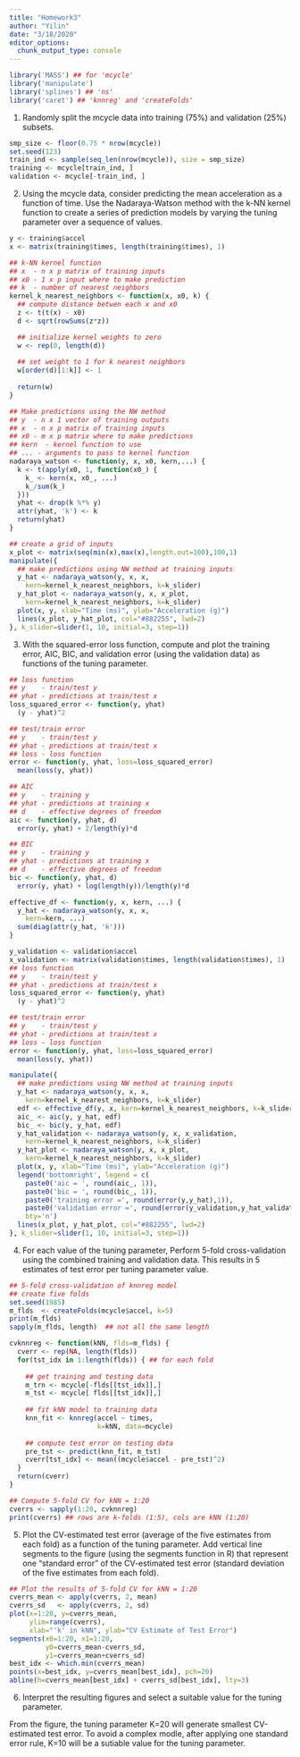 ```yaml
---
title: "Homework3"
author: "Yilin"
date: "3/18/2020"
editor_options:
  chunk_output_type: console
---
```

```r
library('MASS') ## for 'mcycle'
library('manipulate')
library('splines') ## 'ns'
library('caret') ## 'knnreg' and 'createFolds'
```

1. Randomly split the mcycle data into training (75%) and validation (25%) subsets.

```r
smp_size <- floor(0.75 * nrow(mcycle))
set.seed(123)
train_ind <- sample(seq_len(nrow(mcycle)), size = smp_size)
training <- mcycle[train_ind, ]
validation <- mcycle[-train_ind, ]
```

2. Using the mcycle data, consider predicting the mean acceleration as a function of time. Use the Nadaraya-Watson method with the k-NN kernel function to create a series of prediction models by varying the tuning parameter over a sequence of values.

```r
y <- training$accel
x <- matrix(training$times, length(training$times), 1)
```

```r
## k-NN kernel function
## x  - n x p matrix of training inputs
## x0 - 1 x p input where to make prediction
## k  - number of nearest neighbors
kernel_k_nearest_neighbors <- function(x, x0, k) {
  ## compute distance betwen each x and x0
  z <- t(t(x) - x0)
  d <- sqrt(rowSums(z*z))

  ## initialize kernel weights to zero
  w <- rep(0, length(d))
  
  ## set weight to 1 for k nearest neighbors
  w[order(d)[1:k]] <- 1
  
  return(w)
}
```

```r
## Make predictions using the NW method
## y  - n x 1 vector of training outputs
## x  - n x p matrix of training inputs
## x0 - m x p matrix where to make predictions
## kern  - kernel function to use
## ... - arguments to pass to kernel function
nadaraya_watson <- function(y, x, x0, kern,...) {
  k <- t(apply(x0, 1, function(x0_) {
    k_ <- kern(x, x0_, ...)
    k_/sum(k_)
  }))
  yhat <- drop(k %*% y)
  attr(yhat, 'k') <- k
  return(yhat)
}
```

```r
## create a grid of inputs 
x_plot <- matrix(seq(min(x),max(x),length.out=100),100,1)
manipulate({
  ## make predictions using NW method at training inputs
  y_hat <- nadaraya_watson(y, x, x,
    kern=kernel_k_nearest_neighbors, k=k_slider)
  y_hat_plot <- nadaraya_watson(y, x, x_plot,
    kern=kernel_k_nearest_neighbors, k=k_slider)
  plot(x, y, xlab="Time (ms)", ylab="Acceleration (g)")
  lines(x_plot, y_hat_plot, col="#882255", lwd=2)
}, k_slider=slider(1, 10, initial=3, step=1))
```


3. With the squared-error loss function, compute and plot the training error, AIC, BIC, and validation error (using the validation data) as functions of the tuning parameter.

```r
## loss function
## y    - train/test y
## yhat - predictions at train/test x
loss_squared_error <- function(y, yhat)
  (y - yhat)^2

## test/train error
## y    - train/test y
## yhat - predictions at train/test x
## loss - loss function
error <- function(y, yhat, loss=loss_squared_error)
  mean(loss(y, yhat))

## AIC
## y    - training y
## yhat - predictions at training x
## d    - effective degrees of freedom
aic <- function(y, yhat, d)
  error(y, yhat) + 2/length(y)*d

## BIC
## y    - training y
## yhat - predictions at training x
## d    - effective degrees of freedom
bic <- function(y, yhat, d)
  error(y, yhat) + log(length(y))/length(y)*d

effective_df <- function(y, x, kern, ...) {
  y_hat <- nadaraya_watson(y, x, x,
    kern=kern, ...)
  sum(diag(attr(y_hat, 'k')))
}
```

```r
y_validation <- validation$accel
x_validation <- matrix(validation$times, length(validation$times), 1)
## loss function
## y    - train/test y
## yhat - predictions at train/test x
loss_squared_error <- function(y, yhat)
  (y - yhat)^2

## test/train error
## y    - train/test y
## yhat - predictions at train/test x
## loss - loss function
error <- function(y, yhat, loss=loss_squared_error)
  mean(loss(y, yhat))

```


```r
manipulate({
  ## make predictions using NW method at training inputs
  y_hat <- nadaraya_watson(y, x, x,
    kern=kernel_k_nearest_neighbors, k=k_slider)
  edf <- effective_df(y, x, kern=kernel_k_nearest_neighbors, k=k_slider)
  aic_ <- aic(y, y_hat, edf)
  bic_ <- bic(y, y_hat, edf)
  y_hat_validation <- nadaraya_watson(y, x, x_validation,
    kern=kernel_k_nearest_neighbors, k=k_slider)
  y_hat_plot <- nadaraya_watson(y, x, x_plot,
    kern=kernel_k_nearest_neighbors, k=k_slider)
  plot(x, y, xlab="Time (ms)", ylab="Acceleration (g)")
  legend('bottomright', legend = c(
    paste0('aic = ', round(aic_, 1)),
    paste0('bic = ', round(bic_, 1)),
    paste0('training error =', round(error(y,y_hat),1)),
    paste0('validation error =', round(error(y_validation,y_hat_validation),1))),
    bty='n')
  lines(x_plot, y_hat_plot, col="#882255", lwd=2)
}, k_slider=slider(1, 10, initial=3, step=1))
```


4. For each value of the tuning parameter, Perform 5-fold cross-validation using the combined training and validation data. This results in 5 estimates of test error per tuning parameter value.

```r
## 5-fold cross-validation of knnreg model
## create five folds
set.seed(1985)
m_flds  <- createFolds(mcycle$accel, k=5)
print(m_flds)
sapply(m_flds, length)  ## not all the same length
```

```r
cvknnreg <- function(kNN, flds=m_flds) {
  cverr <- rep(NA, length(flds))
  for(tst_idx in 1:length(flds)) { ## for each fold
    
    ## get training and testing data
    m_trn <- mcycle[-flds[[tst_idx]],]
    m_tst <- mcycle[ flds[[tst_idx]],]
    
    ## fit kNN model to training data
    knn_fit <- knnreg(accel ~ times,
                      k=kNN, data=mcycle)
    
    ## compute test error on testing data
    pre_tst <- predict(knn_fit, m_tst)
    cverr[tst_idx] <- mean((mcycle$accel - pre_tst)^2)
  }
  return(cverr)
}
```

```r
## Compute 5-fold CV for kNN = 1:20
cverrs <- sapply(1:20, cvknnreg)
print(cverrs) ## rows are k-folds (1:5), cols are kNN (1:20)
```

5. Plot the CV-estimated test error (average of the five estimates from each fold) as a function of the tuning parameter. Add vertical line segments to the figure (using the segments function in R) that represent one “standard error” of the CV-estimated test error (standard deviation of the five estimates from each fold).

```r
## Plot the results of 5-fold CV for kNN = 1:20
cverrs_mean <- apply(cverrs, 2, mean)
cverrs_sd   <- apply(cverrs, 2, sd)
plot(x=1:20, y=cverrs_mean, 
     ylim=range(cverrs),
     xlab="'k' in kNN", ylab="CV Estimate of Test Error")
segments(x0=1:20, x1=1:20,
         y0=cverrs_mean-cverrs_sd,
         y1=cverrs_mean+cverrs_sd)
best_idx <- which.min(cverrs_mean)
points(x=best_idx, y=cverrs_mean[best_idx], pch=20)
abline(h=cverrs_mean[best_idx] + cverrs_sd[best_idx], lty=3)
```

6. Interpret the resulting figures and select a suitable value for the tuning parameter.

From the figure, the tuning parameter K=20 will generate smallest CV-estimated test error. To avoid a complex modle, after applying one standard error rule, K=10 will be a sutiable value for the tuning parameter.


